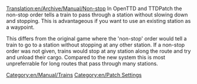 [[Translation:en/Archive/Manual/Non-stop]]
[[Category:en/Manual/Trains]]
[[Category:en/Patch Settings]]
In OpenTTD and TTDPatch the non-stop order tells a train to pass through a station without slowing down and stopping. This is advantageous if you want to use an existing station as a waypoint. 

This differs from the original game where the 'non-stop' order would tell a train to go to a station without stopping at any other station. If a non-stop order was not given, trains would stop at any station along the route and try and unload their cargo. Compared to the new system this is most unpreferrable for long routes that pass through many stations.
{{en/Note|Default Non-Stop handling is the old one, when the train stops at each station. To switch, go to "[[en/Archive/Manual/Settings/Configuring patches/Stations#ttdpatch-compatible-non-stop-handling|configure patches]]" and set the patch "on"}}